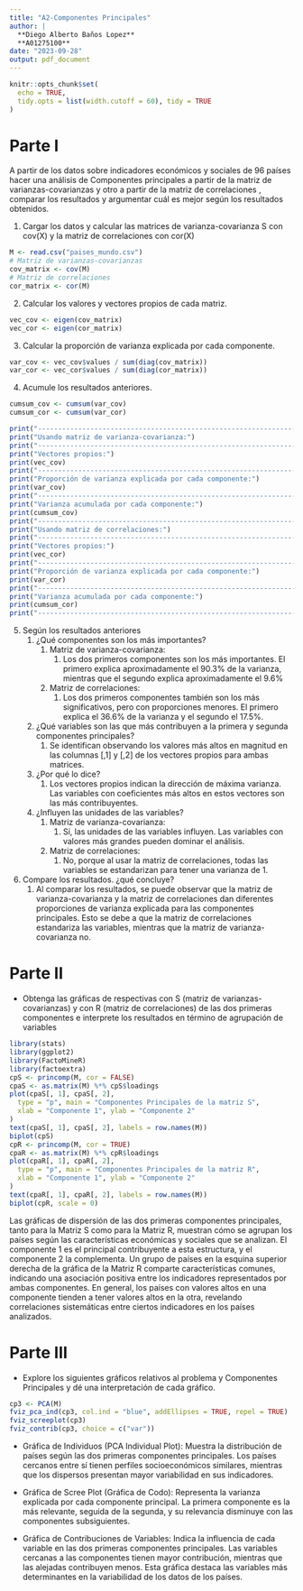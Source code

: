 ```yaml
---
title: "A2-Componentes Principales"
author: |
  **Diego Alberto Baños Lopez**  
  **A01275100**
date: "2023-09-28"
output: pdf_document
---
```


``` r
knitr::opts_chunk$set(
  echo = TRUE,
  tidy.opts = list(width.cutoff = 60), tidy = TRUE
)
```

# Parte I
A partir de los datos sobre indicadores económicos y sociales de 96 países hacer una análisis de Componentes principales a partir de la  matriz de varianzas-covarianzas y otro a partir de la matriz de correlaciones , comparar los resultados y argumentar cuál es mejor según los resultados obtenidos.

1. Cargar los datos y calcular las matrices de varianza-covarianza S con cov(X) y la matriz de correlaciones con cor(X)
```r
M <- read.csv("paises_mundo.csv")
# Matriz de varianzas-covarianzas
cov_matrix <- cov(M)
# Matriz de correlaciones
cor_matrix <- cor(M)
```
2. Calcular los valores y vectores propios de cada matriz.
```r
vec_cov <- eigen(cov_matrix)
vec_cor <- eigen(cor_matrix)
```
3. Calcular la proporción de varianza explicada por cada componente. 
```r
var_cov <- vec_cov$values / sum(diag(cov_matrix))
var_cor <- vec_cor$values / sum(diag(cor_matrix))
```
4. Acumule los resultados anteriores. 
```r
cumsum_cov <- cumsum(var_cov)
cumsum_cor <- cumsum(var_cor)
```

```r
print("----------------------------------------------------------------")
print("Usando matriz de varianza-covarianza:")
print("----------------------------------------------------------------")
print("Vectores propios:")
print(vec_cov)
print("----------------------------------------------------------------")
print("Proporción de varianza explicada por cada componente:")
print(var_cov)
print("----------------------------------------------------------------")
print("Varianza acumulada por cada componente:")
print(cumsum_cov)
print("----------------------------------------------------------------")
print("Usando matriz de correlaciones:")
print("----------------------------------------------------------------")
print("Vectores propios:")
print(vec_cor)
print("----------------------------------------------------------------")
print("Proporción de varianza explicada por cada componente:")
print(var_cor)
print("----------------------------------------------------------------")
print("Varianza acumulada por cada componente:")
print(cumsum_cor)
print("----------------------------------------------------------------")
```
5. Según los resultados anteriores
   1. ¿Qué componentes son los más importantes? 
      1. Matriz de varianza-covarianza:
         1. Los dos primeros componentes son los más importantes. El primero explica aproximadamente el 90.3% de la varianza, mientras que el segundo explica aproximadamente el 9.6%
      2. Matriz de correlaciones:
         1. Los dos primeros componentes también son los más significativos, pero con proporciones menores. El primero explica el 36.6% de la varianza y el segundo el 17.5%.
   2. ¿Qué variables son las que más contribuyen a la primera y segunda componentes principales? 
      1. Se identifican observando los valores más altos en magnitud en las columnas [,1] y [,2] de los vectores propios para ambas matrices.
   3. ¿Por qué lo dice? 
      1. Los vectores propios indican la dirección de máxima varianza. Las variables con coeficientes más altos en estos vectores son las más contribuyentes.
   4. ¿Influyen las unidades de las variables?
      1. Matriz de varianza-covarianza:
         1. Sí, las unidades de las variables influyen. Las variables con valores más grandes pueden dominar el análisis.
      2. Matriz de correlaciones:
         1. No, porque al usar la matriz de correlaciones, todas las variables se estandarizan para tener una varianza de 1.
   
6. Compare los resultados. ¿qué concluye?
   1. Al comparar los resultados, se puede observar que la matriz de varianza-covarianza y la matriz de correlaciones dan diferentes proporciones de varianza explicada para las componentes principales. Esto se debe a que la matriz de correlaciones estandariza las variables, mientras que la matriz de varianza-covarianza no.

# Parte II

* Obtenga las gráficas de respectivas con S (matriz de varianzas-covarianzas) y con R (matriz de correlaciones) de las dos primeras componentes e interprete los resultados en término de agrupación de variables
```r
library(stats)
library(ggplot2)
library(FactoMineR)
library(factoextra)
cpS <- princomp(M, cor = FALSE)
cpaS <- as.matrix(M) %*% cpS$loadings
plot(cpaS[, 1], cpaS[, 2],
  type = "p", main = "Componentes Principales de la matriz S",
  xlab = "Componente 1", ylab = "Componente 2"
)
text(cpaS[, 1], cpaS[, 2], labels = row.names(M))
biplot(cpS)
cpR <- princomp(M, cor = TRUE)
cpaR <- as.matrix(M) %*% cpR$loadings
plot(cpaR[, 1], cpaR[, 2],
  type = "p", main = "Componentes Principales de la matriz R",
  xlab = "Componente 1", ylab = "Componente 2"
)
text(cpaR[, 1], cpaR[, 2], labels = row.names(M))
biplot(cpR, scale = 0)
```

Las gráficas de dispersión de las dos primeras componentes principales, tanto para la Matriz S como para la Matriz R, muestran cómo se agrupan los países según las características económicas y sociales que se analizan. El componente 1 es el principal contribuyente a esta estructura, y el componente 2 la complementa. Un grupo de países en la esquina superior derecha de la gráfica de la Matriz R comparte características comunes, indicando una asociación positiva entre los indicadores representados por ambas componentes. En general, los países con valores altos en una componente tienden a tener valores altos en la otra, revelando correlaciones sistemáticas entre ciertos indicadores en los países analizados.

# Parte III

* Explore los siguientes gráficos relativos al problema y Componentes Principales y dé una interpretación de cada gráfico. 
```r
cp3 <- PCA(M)
fviz_pca_ind(cp3, col.ind = "blue", addEllipses = TRUE, repel = TRUE)
fviz_screeplot(cp3)
fviz_contrib(cp3, choice = c("var"))
```

* Gráfica de Individuos (PCA Individual Plot): Muestra la distribución de países según las dos primeras componentes principales. Los países cercanos entre sí tienen perfiles socioeconómicos similares, mientras que los dispersos presentan mayor variabilidad en sus indicadores.

* Gráfica de Scree Plot (Gráfica de Codo): Representa la varianza explicada por cada componente principal. La primera componente es la más relevante, seguida de la segunda, y su relevancia disminuye con las componentes subsiguientes.

* Gráfica de Contribuciones de Variables: Indica la influencia de cada variable en las dos primeras componentes principales. Las variables cercanas a las componentes tienen mayor contribución, mientras que las alejadas contribuyen menos. Esta gráfica destaca las variables más determinantes en la variabilidad de los datos de los países.